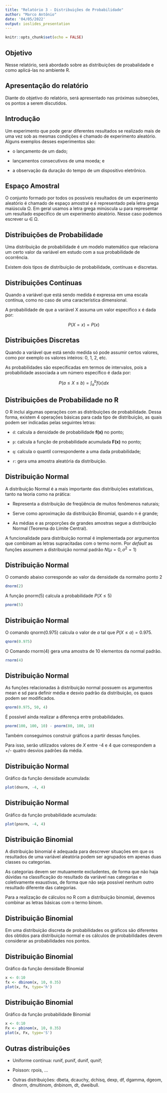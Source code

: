 ```yaml
---
title: "Relatório 3 - Distribuições de Probabilidade"
author: "Marco Antônio"
date: '04/05/2022'
output: ioslides_presentation
---
```


```r
knitr::opts_chunk$set(echo = FALSE)
```

## Objetivo

Nesse relatório, será abordado sobre as distribuições de proabalidade e como aplicá-las no ambiente R.

## Apresentação do relatório

Diante do objetivo do relatório, será apresentado nas próximas subseções, os pontos a serem discutidos.

## Introdução

Um experimento que pode gerar diferentes resultados se realizado mais de uma vez sob as mesmas condições é chamado de experimento aleatório. Alguns exemplos desses experimentos são:

- o lançamento de um dado;

- lançamentos consecutivos de uma moeda; e

- a observação da duração do tempo de um dispositivo eletrônico.

## Espaço Amostral

O conjunto formado por todos os possíveis resultados de um experimento aleatório é chamado de espaço amostral e é representado pela letra grega maiúscula Ω. Em geral usamos a letra grega minúscula ω para representar um resultado específico de um experimento aleatório. Nesse caso podemos escrever ω ∈ Ω.

## Distribuições de Probabilidade

Uma distribuição de probabilidade é um modelo matemático que relaciona um certo valor da variável em estudo com a sua probabilidade de ocorrência.

Existem dois tipos de distribuição de probabilidade, contínuas e discretas.

## Distribuições Contínuas

Quando a variável que está sendo medida é expressa em uma escala contínua, como no caso de uma característica dimensional.

A probabilidade de que a variável X assuma um valor específico x é dada por:

<center>

$P(X=x) = P(x)$

</center>

## Distribuições Discretas

Quando a variável que está sendo medida só pode assumir certos valores, como por exemplo os valores inteiros: 0, 1, 2, etc.

As probabilidades são especificadas em termos de intervalos, pois a probabilidade associada a um número específico é dada por:

<center>

$P(a ≤ X  ≤b) = \int_{a}^{b}f(x)dx$

</center>

## Distribuições de Probabilidade no R

O R inclui algumas operações com as distribuições de probabilidade. Dessa forma, existem 4 operações básicas para cada tipo de distribuição, as quais podem ser indicadas pelas seguintes letras:

- `d`: calcula a densidade de probabilidade **f(x)** no ponto;

- `p`: calcula a função de probabilidade acumulada **F(x)** no ponto;

- `q`: calcula o quantil correspondente a uma dada probabilidade;

- `r`: gera uma amostra aleatória da distribuição.

## Distribuição Normal

A distribuição Normal é a mais importante das distribuições estatísticas, tanto na teoria como na prática:

- Representa a distribuição de freqüência de muitos fenômenos naturais;

- Serve como aproximação da distribuição Binomial, quando n é grande;

- As médias e as proporções de grandes amostras segue a distribuição Normal (Teorema do Limite Central).

A funcionalidade para distribuição normal é implementada por argumentos que combinam as letras supracitadas com o termo norm. Por *default* as funções assumem a distribuição normal padrão $N(μ =0, σ^2=1)$

## Distribuição Normal

O comando abaixo corresponde ao valor da densidade da normalno ponto 2

```r
dnorm(2)
```

A função pnorm(5) calcula a probabilidade $P(X \leq 5)$

```r
pnorm(5)
```
## Distribuição Normal

O comando qnorm(0.975) calcula o valor de $a$ tal que $P(X \leq a)=0.975$.

```r
qnorm(0.975)
```

O Comando rnorm(4) gera uma amostra de 10 elementos da normal padrão.

```r
rnorm(4)
```

## Distribuição Normal

As funções relacionadas à distribuição normal possuem os argumentos mean e sd para definir média e desvio padrão da distribuição, os quaos podem ser modificados.

```r
qnorm(0.975, 50, 4)
```

É possível ainda realizar a diferença entre probabilidades.

```r
pnorm(100, 100, 10) - pnorm(80, 100, 10)
```

Também conseguimos construir gráficos a partir dessas funções.

Para isso, serão utilizados valores de $X$ entre -4 e 4 que correspondem a +/- quatro desvios padrões da média.

## Distribuição Normal

Gráfico da função densidade acumulada:

```r
plot(dnorm, -4, 4)
```

## Distribuição Normal

Gráfico da função probabilidade acumulada:

```r
plot(pnorm, -4, 4)
```

## Distribuição Binomial

A distribuição binomial é adequada para descrever situações em que os resultados de uma variável aleatória podem ser agrupados em apenas duas classes ou categorias. 

As categorias devem ser mutuamente excludentes, de forma que não haja dúvidas na classificação do resultado da variável nas categorias e coletivamente exaustivas, de forma que não seja possível nenhum outro resultado diferente das categorias.

Para a realização de cálculos no R com a distribuição binomial, devemos combinar as letras básicas com o termo binom.

## Distribuição Binomial

Em uma distribuição discreta de probabilidades os gráficos são diferentes dos obtidos para distribuição normal e os cálculos de probabilidades devem considerar as probabilidades nos pontos. 

## Distribuição Binomial
Gráfico da função densidade Binomial
```r
x <- 0:10
fx <- dbinom(x, 10, 0.35)
plot(x, fx, type='h')
```

## Distribuição Binomial
Gráfico da função probabilidade Binomial
```r
x <- 0:10
Fx <- pbinom(x, 10, 0.35)
plot(x, Fx, type='S')
```

## Outras distribuições

- Uniforme contínua: runif, punif, dunif, qunif;

- Poisson: rpois, …

- Outras distribuições: dbeta, dcauchy, dchisq, dexp, df, dgamma, dgeom, dlnorm, dmultinom, dnbinom, dt, dweibull.